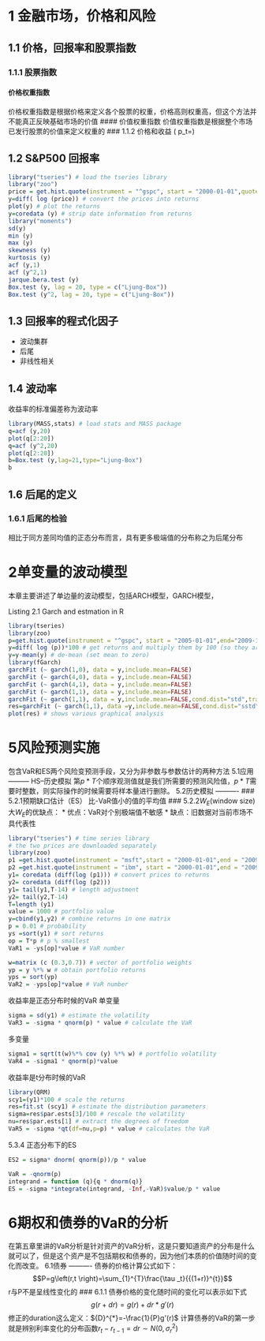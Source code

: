 1 金融市场，价格和风险
========================================================
1.1 价格，回报率和股票指数
--------------------------------------
### 1.1.1 股票指数
#### 价格权重指数
价格权重指数是根据价格来定义各个股票的权重，价格高则权重高，但这个方法并不能真正反映基础市场的价值
#### 价值权重指数
价值权重指数是根据整个市场已发行股票的价值来定义权重的
### 1.1.2 价格和收益
\( p_t=\frac{p_t-p_{t-1}}{p_{t-1}}\)

1.2 S&P500 回报率
----------------------------------------
```{r}
library("tseries") # load the tseries library
library("zoo")
price = get.hist.quote(instrument = "^gspc", start = "2000-01-01",quote="AdjClose") # download the prices,from January 1, 2000 until today
y=diff( log (price)) # convert the prices into returns
plot(y) # plot the returns
y=coredata (y) # strip date information from returns
library("moments")
sd(y)
min (y)
max (y)
skewness (y)
kurtosis (y)
acf (y,1)
acf (y^2,1)
jarque.bera.test (y)
Box.test (y, lag = 20, type = c("Ljung-Box"))
Box.test (y^2, lag = 20, type = c("Ljung-Box"))
```
1.3 回报率的程式化因子
-------------------------
* 波动集群
* 后尾
* 非线性相关

1.4 波动率
-----------------------
收益率的标准偏差称为波动率
```{r}
library(MASS,stats) # load stats and MASS package
q=acf (y,20)
plot(q[2:20])
q=acf (y^2,20)
plot(q[2:20])
b=Box.test (y,lag=21,type="Ljung-Box")
b
```


1.6 后尾的定义
----------
### 1.6.1 后尾的检验
相比于同方差同均值的正态分布而言，具有更多极端值的分布称之为后尾分布


2单变量的波动模型
==========================
本章主要讲述了单边量的波动模型，包括ARCH模型，GARCH模型，


Listing 2.1 Garch and estmation in R
```{r}
library(tseries)
library(zoo)
p=get.hist.quote(instrument = "^gspc", start = "2005-01-01",end="2009-12-31",quote="AdjClose",quiet=T)# download the prices
y=diff( log (p))*100 # get returns and multiply them by 100 (so they are expressed in returns)
y=y-mean(y) # de-mean (set mean to zero)
library(fGarch)
garchFit (~ garch(1,0), data = y,include.mean=FALSE)
garchFit (~ garch(4,0), data = y,include.mean=FALSE)
garchFit (~ garch(4,1), data = y,include.mean=FALSE)
garchFit (~ garch(1,1), data = y,include.mean=FALSE)
garchFit (~ garch(1,1), data = y,include.mean=FALSE,cond.dist="std",trace=F)
res=garchFit (~ garch(1,1), data =y,include.mean=FALSE,cond.dist="sstd",trace=F)# saves output to res
plot(res) # shows various graphical analysis

```

5风险预测实施
===================
包含VaR和ES两个风险变预测手段，又分为非参数与参数估计的两种方法
5.1应用
---------
HS--历史模拟
第$p*T$个顺序观测值就是我们所需要的预测风险值，$p*T$需要时整数，则实际操作的时候需要将样本量进行删除。
5.2历史模拟
----------
### 5.2.1预期缺口估计（ES）
比-VaR值小的值的平均值
### 5.2.2$W_E$(window size)
大$W_E$的优缺点：
* 优点：VaR对个别极端值不敏感
* 缺点：旧数据对当前市场不具代表性
```{r}
library("tseries") # time series library
# the two prices are downloaded separately
library(zoo)
p1 =get.hist.quote(instrument = "msft",start = "2000-01-01",end = "2009-12-31",quote = "AdjClose")
p2 =get.hist.quote(instrument = "ibm", start = "2000-01-01",end = "2009-12-31",quote = "AdjClose")
y1= coredata (diff(log (p1))) # convert prices to returns
y2= coredata (diff(log (p2)))
y1= tail(y1,T-14) # length adjustment
y2= tail(y2,T-14)
T=length (y1)
value = 1000 # portfolio value
y=cbind(y1,y2) # combine returns in one matrix
p = 0.01 # probability
ys =sort(y1) # sort returns
op = T*p # p % smallest
VaR1 = -ys[op]*value # VaR number
```
```{r}
w=matrix (c (0.3,0.7)) # vector of portfolio weights
yp = y %*% w # obtain portfolio returns
yps = sort(yp)
VaR2 = -yps[op]*value # VaR number
```
收益率是正态分布时候的VaR
单变量
```{r}
sigma = sd(y1) # estimate the volatility
VaR3 = -sigma * qnorm(p) * value # calculate the VaR
```
多变量
```{r}
sigma1 = sqrt(t(w)%*% cov (y) %*% w) # portfolio volatility
VaR4 = -sigma1 * qnorm(p)*value
```
收益率是t分布时候的VaR
```{r}
library(QRM)
scy1=(y1)*100 # scale the returns
res=fit.st (scy1) # estimate the distribution parameters
sigma=res$par.ests[3]/100 # rescale the volatility
nu=res$par.ests[1] # extract the degrees of freedom
VaR5 = -sigma *qt(df=nu,p=p) * value # calculates the VaR
```

5.3.4 正态分布下的ES
```{r}
ES2 = sigma* dnorm( qnorm(p))/p * value
```
```{r}
VaR = -qnorm(p)
integrand = function (q){q * dnorm(q)}
ES = -sigma *integrate(integrand, -Inf,-VaR)$value/p * value
```
6期权和债券的VaR的分析
=========================
在第五章里讲的VaR分析是针对资产的VaR分析，这是只要知道资产的分布是什么就可以了，但是这个资产是不包括期权和债券的，因为他们本质的价值随时间的变化而改变。
6.1债券
----------
债券的价格计算公式如下：
$$P=g\left(r,t \right)=\sum_{1}^{T}\frac{\tau _t}{{(1+r)}^{t}}$$
r与P不是呈线性变化的
### 6.1.1
债券价格的变化随时间的变化可以表示如下式
$$g(r+dr)=g(r)+dr*g'(r)$$
修正的duration这么定义：${D}^{*}=-\frac{1}{P}g'(r)$
计算债券的VaR的第一步就是辨别利率变化的分布函数$r_t-r_{t-1}=dr\sim N(0,{\sigma _r}^{2})$